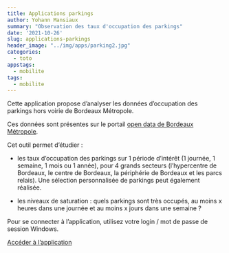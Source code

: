 ```yaml
---
title: Applications parkings
author: Yohann Mansiaux
summary: "Observation des taux d'occupation des parkings"
date: '2021-10-26'
slug: applications-parkings
header_image: "../img/apps/parking2.jpg"
categories:
  - toto
appstags:
  - mobilite
tags:
  - mobilite
---
```


Cette application propose d'analyser les données d'occupation des parkings hors voirie de Bordeaux Métropole.

Ces données sont présentes sur le portail [open data de Bordeaux Métropole](https://opendata.bordeaux-metropole.fr/explore/dataset/st_park_p/information/).

Cet outil permet d'étudier : 

- les taux d'occupation des parkings sur 1 période d'intérêt (1 journée, 1 semaine, 1 mois ou 1 année), pour 4 grands secteurs (l'hypercentre de Bordeaux, le centre de Bordeaux, la périphérie de Bordeaux et les parcs relais). Une sélection personnalisée de parkings peut également réalisée.

- les niveaux de saturation : quels parkings sont très occupés, au moins x heures dans une journée et au moins x jours dans une semaine ?

Pour se connecter à l'application, utilisez votre login / mot de passe de session Windows.

<p><a href="https://rstudio-connect.bordeaux-it.fr/occupationparkingsapp/" target="_blank" rel="noopener noreferrer" class="button">Accéder à l'application</a></p>
